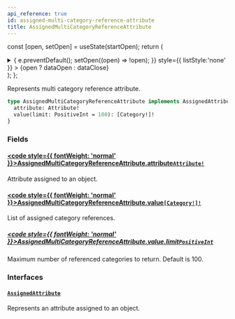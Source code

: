 ```yaml
---
api_reference: true
id: assigned-multi-category-reference-attribute
title: AssignedMultiCategoryReferenceAttribute
---
```






const [open, setOpen] = useState(startOpen);
return (
<details {...(open ? { open: true } : {})} className="details" style={{ border:'none', boxShadow:'none', background:'var(--ifm-background-color)' }}>
<summary
onClick={(e) => {
e.preventDefault();
setOpen((open) => !open);
}}
style={{ listStyle:'none' }} >
{open ? dataOpen : dataClose}
</summary>
{open && children}
</details>
);
};

Represents multi category reference attribute.


<Badge text="Added in Saleor 3.22" class="badge badge--secondary margin-bottom--sm" />


```graphql
type AssignedMultiCategoryReferenceAttribute implements AssignedAttribute {
  attribute: Attribute!
  value(limit: PositiveInt = 100): [Category!]!
}
```

### Fields

#### [<code style={{ fontWeight: 'normal' }}>AssignedMultiCategoryReferenceAttribute.<b>attribute</b></code>](#)<Bullet />[`Attribute!`](../../../api-reference/attributes/objects/attribute.mdx) <Badge class="badge badge--secondary" text="non-null"/> <Badge class="badge badge--secondary" text="object"/> <Badge class="badge badge--secondary" text="attributes"/>

Attribute assigned to an object.

#### [<code style={{ fontWeight: 'normal' }}>AssignedMultiCategoryReferenceAttribute.<b>value</b></code>](#)<Bullet />[`[Category!]!`](../../../api-reference/products/objects/category.mdx) <Badge class="badge badge--secondary" text="non-null"/> <Badge class="badge badge--secondary" text="object"/> <Badge class="badge badge--secondary" text="products"/>

List of assigned category references.

##### [<code style={{ fontWeight: 'normal' }}>AssignedMultiCategoryReferenceAttribute.value.<b>limit</b></code>](#)<Bullet />[`PositiveInt`](../../../api-reference/miscellaneous/scalars/positive-int.mdx) <Badge class="badge badge--secondary" text="scalar"/> <Badge class="badge badge--secondary" text="miscellaneous"/>

Maximum number of referenced categories to return. Default is 100.

### Interfaces

#### [`AssignedAttribute`](../../../api-reference/attributes/interfaces/assigned-attribute.mdx) <Badge class="badge badge--secondary" text="interface"/> <Badge class="badge badge--secondary" text="attributes"/>

Represents an attribute assigned to an object.


<Badge text="Added in Saleor 3.22" class="badge badge--secondary margin-bottom--sm" />

